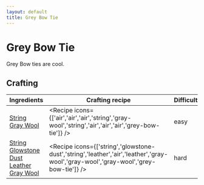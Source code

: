```yaml
---
layout: default
title: Grey Bow Tie
---
```



Grey Bow Tie
===================

Grey Bow ties are cool.

## Crafting

| Ingredients | Crafting recipe | Difficulty |
| ----------- | --------------- | ------------- |
| [String](https://minecraft.wiki/w/String)<br/>[Gray Wool](https://minecraft.wiki/w/Gray_Wool) | <Recipe icons={['air','air','air','string','gray-wool','string','air','air','air','grey-bow-tie']} /> | easy |
| [String](https://minecraft.wiki/w/String)<br/>[Glowstone Dust](https://minecraft.wiki/w/Glowstone_Dust)<br/>[Leather](https://minecraft.wiki/w/Leather)<br/>[Gray Wool](https://minecraft.wiki/w/Gray_Wool) | <Recipe icons={['string','glowstone-dust','string','leather','air','leather','gray-wool','gray-wool','gray-wool','grey-bow-tie']} /> | hard |

